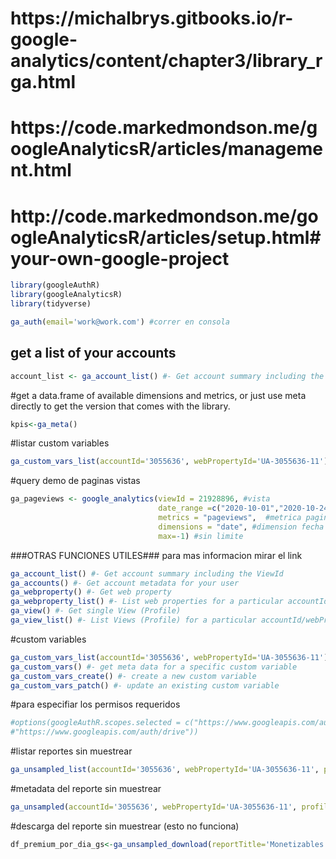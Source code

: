 
# https://michalbrys.gitbooks.io/r-google-analytics/content/chapter3/library_rga.html

# https://code.markedmondson.me/googleAnalyticsR/articles/management.html

# http://code.markedmondson.me/googleAnalyticsR/articles/setup.html#your-own-google-project
```r
library(googleAuthR)
library(googleAnalyticsR)
library(tidyverse)
```

```r
ga_auth(email='work@work.com') #correr en consola
```



## get a list of your accounts
```r
account_list <- ga_account_list() #- Get account summary including the ViewId
```
#get a data.frame of available dimensions and metrics, or just use meta directly to get the version that comes with the library.
```r
kpis<-ga_meta()
```

#listar custom variables
```r
ga_custom_vars_list(accountId='3055636', webPropertyId='UA-3055636-11')
```


#query demo de paginas vistas
```r
ga_pageviews <- google_analytics(viewId = 21928896, #vista
                                 date_range =c("2020-10-01","2020-10-24"), #rango de fechas
                                 metrics = "pageviews",  #metrica paginas vistas
                                 dimensions = "date", #dimension fecha
                                 max=-1) #sin limite
```




###OTRAS FUNCIONES UTILES###  para mas informacion mirar el link
```r
ga_account_list() #- Get account summary including the ViewId
ga_accounts() #- Get account metadata for your user
ga_webproperty() #- Get web property
ga_webproperty_list() #- List web properties for a particular accountId
ga_view() #- Get single View (Profile)
ga_view_list() #- List Views (Profile) for a particular accountId/webPropertyId
```

#custom variables
```r
ga_custom_vars_list(accountId='3055636', webPropertyId='UA-3055636-11') #- list all custom dimensions or metrics
ga_custom_vars() #- get meta data for a specific custom variable
ga_custom_vars_create() #- create a new custom variable
ga_custom_vars_patch() #- update an existing custom variable
```
#para especifiar los permisos requeridos
```r
#options(googleAuthR.scopes.selected = c("https://www.googleapis.com/auth/analytics",
#"https://www.googleapis.com/auth/drive"))
```


#listar reportes sin muestrear
```r
ga_unsampled_list(accountId='3055636', webPropertyId='UA-3055636-11', profileId='21928896') #profileid=viewid
```

#metadata del reporte sin muestrear
```r
ga_unsampled(accountId='3055636', webPropertyId='UA-3055636-11', profileId='21928896', unsampledReportId='-jVmHcZqQB2kInVInjlRAw')
```

#descarga del reporte sin muestrear (esto no funciona)
```r
df_premium_por_dia_gs<-ga_unsampled_download(reportTitle='Monetizables EC',accountId='3055636', webPropertyId='UA-3055636-11', profileId='21928896', downloadFile = FALSE)
```

